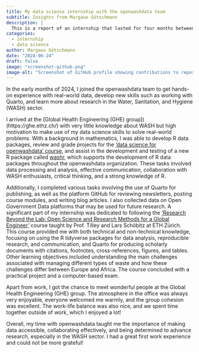 ```yaml
---
title: My data science internship with the openwashdata team 
subtitle: Insights from Margaux Götschmann
description: |
  This is a report of an internship that lasted for four months between March and June 2024. The intern, Margaux Götschmann, shares her experiences and learnings from working with the openwashdata team at the Global Health Engineering (GHE) group at ETH Zurich.
categories:
  - internship
  - data science
author: Margaux Götschmann
date: "2024-06-24"
draft: false
image: "screenshot-github.png"
image-alt: "Screenshot of GitHub profile showing contributions to repositories."
---
```


In the early months of 2024, I joined the openwashdata team to get hands-on experience with real-world data, develop new skills such as working with Quarto, and learn more about research in the Water, Sanitation, and Hygiene (WASH) sector.

I arrived at the [Global Health Engineering (GHE) group])(https://ghe.ethz.ch/) with very little knowledge about WASH but high motivation to make use of my data science skills to solve real-world problems. With a background in mathematics, I was able to develop R data packages, review and grade projects for the ['data science for openwashdata' course](https://ds4owd-001.github.io/website/), and assist in the development and testing of a new R package called [washr](https://github.com/openwashdata-dev/washr/), which supports the development of R data packages throughout the openwashdata organization. These tasks involved data processing and analysis, effective communication, collaboration with WASH enthusiasts, critical thinking, and a strong knowledge of R.

Additionally, I completed various tasks involving the use of Quarto for publishing, as well as the platform GitHub for reviewing newsletters, posting course modules, and writing blog articles. I also collected data on Open Government Data platforms that may be used for future research. A significant part of my internship was dedicated to following the ['Research Beyond the Lab: Open Science and Research Methods for a Global Engineer'](https://rbtl-fs24.github.io/website/) course taught by Prof. Tilley and Lars Schöbitz at ETH Zürich. This course provided me with both technical and non-technical knowledge, focusing on using the R tidyverse packages for data analysis, reproducible research, and communication, and Quarto for producing scholarly documents with citations, footnotes, cross-references, figures, and tables. Other learning objectives included understanding the main challenges associated with managing different types of waste and how these challenges differ between Europe and Africa. The course concluded with a practical project and a computer-based exam.

Apart from work, I got the chance to meet wonderful people at the Global Health Engineering (GHE) group. The atmosphere in the office was always very enjoyable, everyone welcomed me warmly, and the group cohesion was excellent. The work-life balance was also nice, and we spent time together outside of work, which I enjoyed a lot!

Overall, my time with openwashdata taught me the importance of making data accessible, collaborating effectively, and being determined to advance research, especially in the WASH sector. I had a great first work experience and could not be more grateful!
